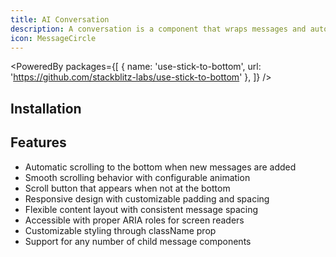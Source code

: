 ```yaml
---
title: AI Conversation
description: A conversation is a component that wraps messages and automatically scrolls to the bottom. Also includes a scroll button that appears when not at the bottom.
icon: MessageCircle
---
```


<PoweredBy packages={[
  { name: 'use-stick-to-bottom', url: 'https://github.com/stackblitz-labs/use-stick-to-bottom' },
]} />

<Preview path="ai-conversation" />

## Installation

<Installer packageName="ai" />

## Features

- Automatic scrolling to the bottom when new messages are added
- Smooth scrolling behavior with configurable animation
- Scroll button that appears when not at the bottom
- Responsive design with customizable padding and spacing
- Flexible content layout with consistent message spacing
- Accessible with proper ARIA roles for screen readers
- Customizable styling through className prop
- Support for any number of child message components

